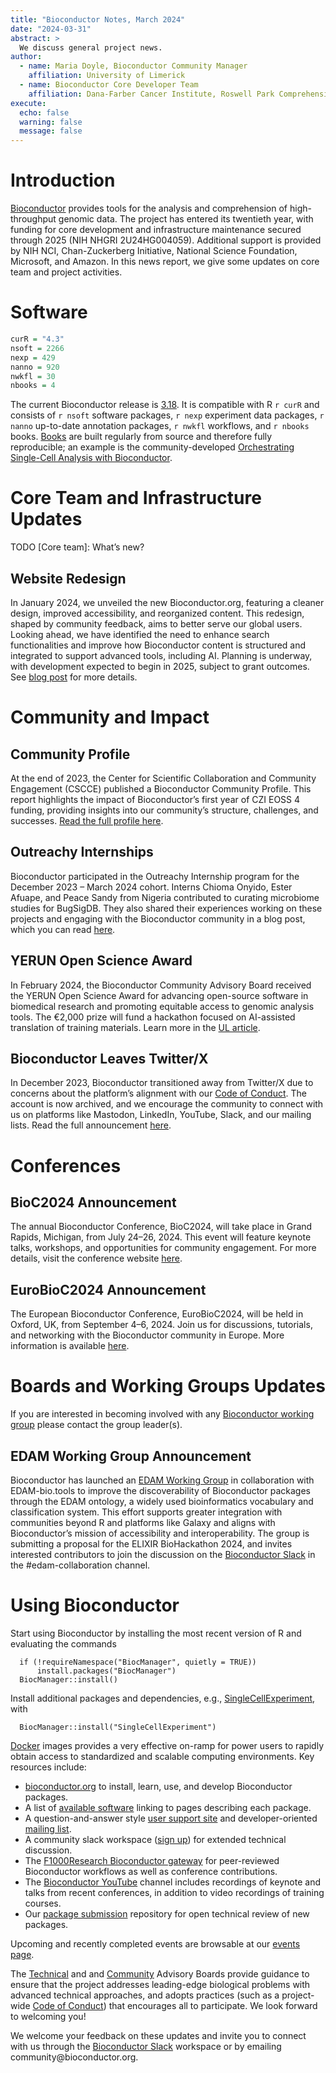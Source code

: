 ```yaml
---
title: "Bioconductor Notes, March 2024"
date: "2024-03-31"
abstract: >
  We discuss general project news.
author:
  - name: Maria Doyle, Bioconductor Community Manager
    affiliation: University of Limerick
  - name: Bioconductor Core Developer Team
    affiliation: Dana-Farber Cancer Institute, Roswell Park Comprehensive Cancer Center, City University of New York, Fred Hutchinson Cancer Research Center, Mass General Brigham
execute: 
  echo: false
  warning: false
  message: false
---
```



# Introduction 

[Bioconductor](https://bioconductor.org) provides
tools for the analysis and comprehension of high-throughput genomic
data.  The project has entered its twentieth year, with funding
for core development and infrastructure maintenance secured
through 2025 (NIH NHGRI 2U24HG004059).  Additional support is provided
by NIH NCI, Chan-Zuckerberg Initiative, National Science Foundation,
Microsoft, and Amazon. In this news report, we give some updates on 
core team and project activities.
 
# Software

```r
curR = "4.3"
nsoft = 2266
nexp = 429
nanno = 920
nwkfl = 30
nbooks = 4
```

The current Bioconductor release is [3.18](https://bioconductor.org/news/bioc_3_18_release/). It is
compatible with R `r curR` and consists of `r nsoft` software packages, `r nexp`
experiment data packages, `r nanno` up-to-date annotation packages, `r nwkfl`
workflows, and `r nbooks` books. [Books](https://bioconductor.org/books/release/) are
built regularly from source and therefore fully
reproducible; an example is the
community-developed [Orchestrating Single-Cell Analysis with Bioconductor](https://bioconductor.org/books/release/OSCA/).


# Core Team and Infrastructure Updates

TODO [Core team]: What's new?

## Website Redesign

In January 2024, we unveiled the new Bioconductor.org, featuring a cleaner design, improved accessibility, and reorganized content. This redesign, shaped by community feedback, aims to better serve our global users. Looking ahead, we have identified the need to enhance search functionalities and improve how Bioconductor content is structured and integrated to support advanced tools, including AI. Planning is underway, with development expected to begin in 2025, subject to grant outcomes. See [blog post]( https://blog.bioconductor.org/posts/2024-02-01-website-update/) for more details.

# Community and Impact

## Community Profile

At the end of 2023, the Center for Scientific Collaboration and Community Engagement (CSCCE) published a Bioconductor Community Profile. This report highlights the impact of Bioconductor's first year of CZI EOSS 4 funding, providing insights into our community's structure, challenges, and successes. [Read the full profile here](https://zenodo.org/records/8400205).

## Outreachy Internships

Bioconductor participated in the Outreachy Internship program for the December 2023 – March 2024 cohort. Interns Chioma Onyido, Ester Afuape, and Peace Sandy from Nigeria contributed to curating microbiome studies for BugSigDB. They also shared their experiences working on these projects and engaging with the Bioconductor community in a blog post, which you can read [here](https://blog.bioconductor.org/posts/2024-01-31-OutreachyInternshipJourney/).

## YERUN Open Science Award

In February 2024, the Bioconductor Community Advisory Board received the YERUN Open Science Award for advancing open-source software in biomedical research and promoting equitable access to genomic analysis tools. The €2,000 prize will fund a hackathon focused on AI-assisted translation of training materials. Learn more in the [UL article](https://www.ul.ie/research/news/university-of-limerick-researchers-win-european-award-for-commitment-to-open-science).

## Bioconductor Leaves Twitter/X

In December 2023, Bioconductor transitioned away from Twitter/X due to concerns about the platform's alignment with our [Code of Conduct](https://bioconductor.org/about/code-of-conduct/). The account is now archived, and we encourage the community to connect with us on platforms like Mastodon, LinkedIn, YouTube, Slack, and our mailing lists. Read the full announcement [here](https://blog.bioconductor.org/posts/2023-11-17-twitter-exit/).

# Conferences

## BioC2024 Announcement

The annual Bioconductor Conference, BioC2024, will take place in Grand Rapids, Michigan, from July 24–26, 2024. This event will feature keynote talks, workshops, and opportunities for community engagement. For more details, visit the conference website [here](https://www.bioc2024.bioconductor.org/).

## EuroBioC2024 Announcement

The European Bioconductor Conference, EuroBioC2024, will be held in Oxford, UK, from September 4–6, 2024. Join us for discussions, tutorials, and networking with the Bioconductor community in Europe. More information is available [here](https://eurobioc2024.bioconductor.org/).


# Boards and Working Groups Updates

If you are interested in becoming involved with any [Bioconductor working group](https://workinggroups.bioconductor.org/currently-active-working-groups-committees.html) please contact the group leader(s).

## EDAM Working Group Announcement

Bioconductor has launched an [EDAM Working Group](https://workinggroups.bioconductor.org/currently-active-working-groups-committees.html#edam-collaboration) in collaboration with EDAM-bio.tools to improve the discoverability of Bioconductor packages through the EDAM ontology, a widely used bioinformatics vocabulary and classification system. This effort supports greater integration with communities beyond R and platforms like Galaxy and aligns with Bioconductor's mission of accessibility and interoperability. The group is submitting a proposal for the ELIXIR BioHackathon 2024, and invites interested contributors to join the discussion on the [Bioconductor Slack](https://slack.bioconductor.org) in the #edam-collaboration channel.


# Using Bioconductor

Start using
Bioconductor by installing the most recent version of R and evaluating
the commands
```
  if (!requireNamespace("BiocManager", quietly = TRUE))
      install.packages("BiocManager")
  BiocManager::install()
```

Install additional packages and dependencies,
e.g., [SingleCellExperiment](https://bioconductor.org/packages/SingleCellExperiment), with
```
  BiocManager::install("SingleCellExperiment")
```
[Docker](https://bioconductor.org/help/docker/)
images provides a very effective on-ramp for power users to rapidly
obtain access to standardized and scalable computing environments.
Key resources include:


- [bioconductor.org](https://bioconductor.org) to install,
  learn, use, and develop Bioconductor packages.
- A list of [available software](https://bioconductor.org/packages)
  linking to pages describing each package.
- A question-and-answer style
  [user support site](https://support.bioconductor.org) and
  developer-oriented [mailing list](https://stat.ethz.ch/mailman/listinfo/bioc-devel).
- A community slack workspace ([sign up](https://slack.bioconductor.org))
   for extended technical discussion.
- The [F1000Research Bioconductor gateway](https://f1000research.com/gateways/bioconductor)
for peer-reviewed Bioconductor workflows as well as conference contributions.
- The [Bioconductor YouTube](https://www.youtube.com/user/bioconductor)
     channel includes recordings of keynote and talks from recent 
     conferences, in addition to 
     video recordings of training courses. 
- Our [package submission](https://github.com/Bioconductor/Contributions)
  repository for open technical review of new packages.

Upcoming and recently completed events are browsable at our
[events page](https://bioconductor.org/help/events/).

The [Technical](https://bioconductor.org/about/technical-advisory-board/)
and and [Community](https://bioconductor.org/about/community-advisory-board/)
Advisory Boards provide guidance to ensure that the project addresses
leading-edge biological problems with advanced technical approaches,
and adopts practices (such as a
project-wide [Code of Conduct](https://bioconductor.org/about/code-of-conduct/))
that encourages all to participate. We look forward to
welcoming you!

We welcome your feedback on these updates and invite you to connect with us through the [Bioconductor Slack](https://slack.bioconductor.org) workspace or by emailing community@bioconductor.org.
